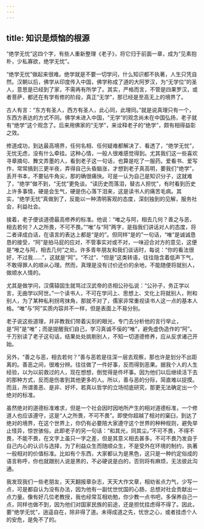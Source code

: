 ```yaml
---
---
---
```

title: 知识是烦恼的根源
---




“绝学无忧”这四个字，有些人重新整理《老子》，将它归于前面一章，成为“见素抱朴，少私寡欲，绝学无忧”。

“绝学无忧”做起来很难。绝学就是不要一切学问，什么知识都不执著，人生只凭自然。汉朝以后，佛学从印度传入中国，佛学称成了道的大阿罗汉，为“无学位”的圣人，意思是已经到了家，不需再有所学了。其实，严格而言，不管是四果罗汉，或者菩萨，都还在有学有修的阶段，真正“无学”，那已经是至高无上的境界了。

古人有言：“东方有圣人，西方有圣人，此心同，此理同。”就是说真理只有一个，东西方表达的方式不同。佛学未进入中国，“无学”的观念尚未在中国弘扬，老子就有“绝学”这个观念了。后来用佛家的“无学”，来诠释老子的“绝学”，颇有相得益彰之效。

修道成功，到达最高境界，任何名相、任何疑难都解决了、看透了，“绝学无忧”，无忧无虑，没有什么牵挂。这种心情，一般人很难感觉得到。尤其我们这一些喜欢寻章摘句、舞文弄墨的人，看到老子这一句话，也算是吃了一服药。爱看书、爱写作，常常搞到三更半夜，弄得自己头昏脑涨，才想到老子真高明，要我们“绝学”，丢开书本，不要钻牛角尖，那的确很痛快。可是一认为自己是知识分子，这就难了，“绝学”做不到，“无忧”更免谈。“读历史而落泪，替古人担忧”，有时看到历史上许多事情，硬是会生气，硬是伤心落下泪来，这是读书人的痛苦毛病。其实，“绝学无忧”真做到了，反能以一种清明客观的态度，深刻独到的见解，服务社会，利益社会。

接着，老子便谈道德最高修养的标准。他说：“唯之与阿，相去几何？善之与恶，相去若何？人之所畏，不可不畏。”“唯”与“阿”两字，是指我们讲话对人的态度，将二者译成白话，在语言的表达上都是“是的”。但同样“是的”一句话，“唯”是诚诚恳恳的接受，“阿”是拍马屁的应对，不管事实对或不对，一味迎合对方的意见，这便是“唯之与阿，相去几何”之处。许多青年朋友和我们谈话时，每说：“你的看法很好，不过我……”，这就是“阿”。“不过”、“但是”这类转语，往往隐含着低声下气，不敢得罪人的顺从心理。然而，真理是没有讨价还价的余地，不能随便将就别人，做顺水人情的。

尤其是做学问，汉儒辕固生就骂过汉武帝的丞相公孙弘说：“公孙子，务正学以言，无曲学以阿世。”一个读书人，不可在学问上、思想上、文化上将就别人，附和别人，为了某种私利拐弯抹角，那就不对了，儒家非常重视读书人这一点的基本人格。“唯”与“阿”实质内容并不一样，但是表面上不易分别。

老子说这些道理，并非教我们带着尖刻的眼光，专门去分析他的言行举止，是“阿”是“唯”；而是提醒我们自己，学习真诚不佞的“唯”，避免虚伪造作的“阿”。千万别读了老子这句话，结果处处挑剔别人，不知一切道德修养，应从反求诸己开始。

另外，“善之与恶，相去若何？”善与恶若是往深一层去观察，那也许是划分不出距离的。善恶之间，很难分辨。往往做了一件好事，反而得到恶果。据我个人的人生经验，以为以前救过的人，现在想想，倒觉得是件坏事。因为他们以后继续活下去的那种方式，反而是伤害到其他更多的人。所以，善与恶的分际，简直难以捉摸。而且，所谓善恶、是非、好坏，若真以哲学的立场彻底研究，那更无法确定出一个绝对的标准。

虽然绝对的道德标准难求，但是一个社会因时因地所产生的相对道德标准，一个修道人也应该遵守，这是“人之所畏，不可不畏”。即使你超越了相对的窠臼，到达了绝对的境界，在这个世界上，你仍有必要陪大家遵守这个世界的种种规则，避免举止怪异，惊世骇俗。此即老子的另一句话：“和其光，同其尘。”不可不畏，不得不畏，不能不畏，在文字上虽只一字之差，但是其意义相去甚多。不可不畏乃发自于自己内心的认识与选择，为了利益众生而随顺众生，不是受外在环境的制约，执著一般相对的价值标准。比如有个东西，大家都认为是黑色，这只是一种约定俗成的语言称呼，你也就跟别人说是黑的，不必硬说是白的，否则将有麻烦，无法彼此沟通。

我发现我们一些老朋友，天天翻报章杂志，天天大作文章，相劝省点力气，少写一点，可是都自认为没有办法，因为他有一副忧世忧国的心肠，总想对社会贡献出一点力量。像有好几位老教授，我也经常互相劝勉，你少教一点书吧，多保养自己一点，同样也做不到，因为他们对国家民族的前途，还是担忧挂虑得不得了。因此，要“绝学无忧”，逍遥自在，除非得了道。未得成道之先，忧世之心，或者挂虑个人的安危，是免不了的。